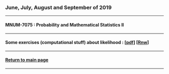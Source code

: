 ### June, July, August and September of 2019

***

<h4>MNUM-7075 : Probability and Mathematical Statistics II</h4>

***

<h4>Some exercises (computational stuff) about likelihood :
    [[pdf](likelihood.pdf)]
    [[Rnw](likelihood.Rnw)]
</h4>

***

<h4>[Return to main page](http://leg.ufpr.br/~henrique)</h4>

***